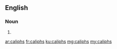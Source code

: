 ==English==

===Noun===
{{head|en}}

# {{plural of|caliph}}

[[ar:caliphs]]
[[fr:caliphs]]
[[ku:caliphs]]
[[mg:caliphs]]
[[my:caliphs]]
